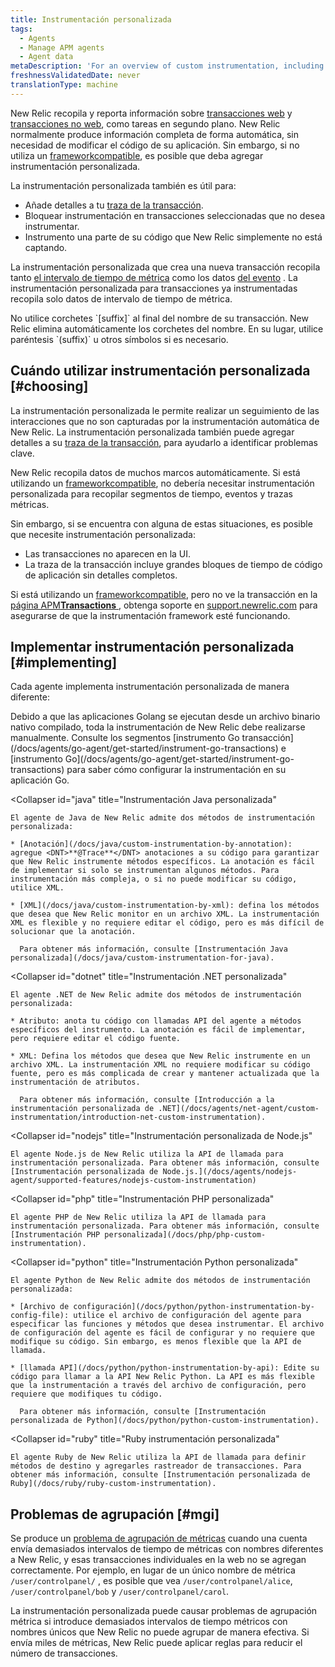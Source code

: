 ```yaml
---
title: Instrumentación personalizada
tags:
  - Agents
  - Manage APM agents
  - Agent data
metaDescription: 'For an overview of custom instrumentation, including examples, best practices, and a quick reference by New Relic agent, start here.'
freshnessValidatedDate: never
translationType: machine
---
```


New Relic recopila y reporta información sobre [transacciones web](/docs/apm/transactions/intro-transactions/transactions-new-relic-apm) y [transacciones no web](/docs/apm/transactions/intro-transactions/monitor-background-processes-other-non-web-transactions), como tareas en segundo plano. New Relic normalmente produce información completa de forma automática, sin necesidad de modificar el código de su aplicación. Sin embargo, si no utiliza un [frameworkcompatible](/docs/agents/manage-apm-agents/installation/compatibility-requirements), es posible que deba agregar instrumentación personalizada.

La instrumentación personalizada también es útil para:

* Añade detalles a tu [traza de la transacción](/docs/apm/transactions/transaction-traces/introduction-transaction-traces#find-view).
* Bloquear instrumentación en transacciones seleccionadas que no desea instrumentar.
* Instrumento una parte de su código que New Relic simplemente no está captando.

La instrumentación personalizada que crea una nueva transacción recopila tanto [el intervalo de tiempo de métrica](/docs/data-analysis/metrics/analyze-your-metrics/data-collection-metric-timeslice-event-data#timeslice-data) como los datos [del evento](/docs/data-analysis/metrics/analyze-your-metrics/data-collection-metric-timeslice-event-data#event-data) . La instrumentación personalizada para transacciones ya instrumentadas recopila solo datos de intervalo de tiempo de métrica.

<Callout variant="important">
  No utilice corchetes `[suffix]` al final del nombre de su transacción. New Relic elimina automáticamente los corchetes del nombre. En su lugar, utilice paréntesis `(suffix)` u otros símbolos si es necesario.
</Callout>

## Cuándo utilizar instrumentación personalizada [#choosing]

La instrumentación personalizada le permite realizar un seguimiento de las interacciones que no son capturadas por la instrumentación automática de New Relic. La instrumentación personalizada también puede agregar detalles a su [traza de la transacción](/docs/traces/transaction-traces), para ayudarlo a identificar problemas clave.

New Relic recopila datos de muchos marcos automáticamente. Si está utilizando un [frameworkcompatible](/docs/agents/manage-apm-agents/installation/compatibility-requirements), no debería necesitar instrumentación personalizada para recopilar segmentos de tiempo, eventos y trazas métricas.

Sin embargo, si se encuentra con alguna de estas situaciones, es posible que necesite instrumentación personalizada:

* Las transacciones no aparecen en la UI.
* La traza de la transacción incluye grandes bloques de tiempo de código de aplicación sin detalles completos.

Si está utilizando un [frameworkcompatible](/docs/agents/manage-apm-agents/installation/compatibility-requirements), pero no ve la transacción en la [página APM<DNT>**Transactions**</DNT> ](/docs/applications-menu/transactions-dashboard), obtenga soporte en [support.newrelic.com](https://support.newrelic.com) para asegurarse de que la instrumentación framework esté funcionando.

## Implementar instrumentación personalizada [#implementing]

Cada agente implementa instrumentación personalizada de manera diferente:

<CollapserGroup>
  <Collapser
    id="go"
    title="Instrumentación personalizada de Go"
  >
    Debido a que las aplicaciones Golang se ejecutan desde un archivo binario nativo compilado, toda la instrumentación de New Relic debe realizarse manualmente. Consulte los segmentos [instrumento Go transacción](/docs/agents/go-agent/get-started/instrument-go-transactions) e [instrumento Go](/docs/agents/go-agent/get-started/instrument-go-transactions) para saber cómo configurar la instrumentación en su aplicación Go.
  </Collapser>

  <Collapser
    id="java"
    title="Instrumentación Java personalizada"
  >
    El agente de Java de New Relic admite dos métodos de instrumentación personalizada:

    * [Anotación](/docs/java/custom-instrumentation-by-annotation): agregue <DNT>**@Trace**</DNT> anotaciones a su código para garantizar que New Relic instrumente métodos específicos. La anotación es fácil de implementar si solo se instrumentan algunos métodos. Para instrumentación más compleja, o si no puede modificar su código, utilice XML.

    * [XML](/docs/java/custom-instrumentation-by-xml): defina los métodos que desea que New Relic monitor en un archivo XML. La instrumentación XML es flexible y no requiere editar el código, pero es más difícil de solucionar que la anotación.

      Para obtener más información, consulte [Instrumentación Java personalizada](/docs/java/custom-instrumentation-for-java).
  </Collapser>

  <Collapser
    id="dotnet"
    title="Instrumentación .NET personalizada"
  >
    El agente .NET de New Relic admite dos métodos de instrumentación personalizada:

    * Atributo: anota tu código con llamadas API del agente a métodos específicos del instrumento. La anotación es fácil de implementar, pero requiere editar el código fuente.

    * XML: Defina los métodos que desea que New Relic instrumente en un archivo XML. La instrumentación XML no requiere modificar su código fuente, pero es más complicada de crear y mantener actualizada que la instrumentación de atributos.

      Para obtener más información, consulte [Introducción a la instrumentación personalizada de .NET](/docs/agents/net-agent/custom-instrumentation/introduction-net-custom-instrumentation).
  </Collapser>

  <Collapser
    id="nodejs"
    title="Instrumentación personalizada de Node.js"
  >
    El agente Node.js de New Relic utiliza la API de llamada para instrumentación personalizada. Para obtener más información, consulte [Instrumentación personalizada de Node.js.](/docs/agents/nodejs-agent/supported-features/nodejs-custom-instrumentation)
  </Collapser>

  <Collapser
    id="php"
    title="Instrumentación PHP personalizada"
  >
    El agente PHP de New Relic utiliza la API de llamada para instrumentación personalizada. Para obtener más información, consulte [Instrumentación PHP personalizada](/docs/php/php-custom-instrumentation).
  </Collapser>

  <Collapser
    id="python"
    title="Instrumentación Python personalizada"
  >
    El agente Python de New Relic admite dos métodos de instrumentación personalizada:

    * [Archivo de configuración](/docs/python/python-instrumentation-by-config-file): utilice el archivo de configuración del agente para especificar las funciones y métodos que desea instrumentar. El archivo de configuración del agente es fácil de configurar y no requiere que modifique su código. Sin embargo, es menos flexible que la API de llamada.

    * [llamada API](/docs/python/python-instrumentation-by-api): Edite su código para llamar a la API New Relic Python. La API es más flexible que la instrumentación a través del archivo de configuración, pero requiere que modifiques tu código.

      Para obtener más información, consulte [Instrumentación personalizada de Python](/docs/python/python-custom-instrumentation).
  </Collapser>

  <Collapser
    id="ruby"
    title="Ruby instrumentación personalizada"
  >
    El agente Ruby de New Relic utiliza la API de llamada para definir métodos de destino y agregarles rastreador de transacciones. Para obtener más información, consulte [Instrumentación personalizada de Ruby](/docs/ruby/ruby-custom-instrumentation).
  </Collapser>
</CollapserGroup>

## Problemas de agrupación [#mgi]

Se produce un [problema de agrupación de métricas](/docs/agents/manage-apm-agents/troubleshooting/metric-grouping-issues) cuando una cuenta envía demasiados intervalos de tiempo de métricas con nombres diferentes a New Relic, y esas transacciones individuales en la web no se agregan correctamente. Por ejemplo, en lugar de un único nombre de métrica `/user/controlpanel/` , es posible que vea `/user/controlpanel/alice`, `/user/controlpanel/bob` y `/user/controlpanel/carol`.

La instrumentación personalizada puede causar problemas de agrupación métrica si introduce demasiados intervalos de tiempo métricos con nombres únicos que New Relic no puede agrupar de manera efectiva. Si envía miles de métricas, New Relic puede aplicar reglas para reducir el número de transacciones.

